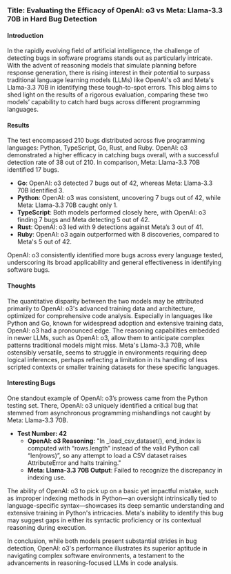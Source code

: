 ---
---

### Title: Evaluating the Efficacy of OpenAI: o3 vs Meta: Llama-3.3 70B in Hard Bug Detection

#### Introduction

In the rapidly evolving field of artificial intelligence, the challenge of detecting bugs in software programs stands out as particularly intricate. With the advent of reasoning models that simulate planning before response generation, there is rising interest in their potential to surpass traditional language learning models (LLMs) like OpenAI's o3 and Meta's Llama-3.3 70B in identifying these tough-to-spot errors. This blog aims to shed light on the results of a rigorous evaluation, comparing these two models’ capability to catch hard bugs across different programming languages.

#### Results

The test encompassed 210 bugs distributed across five programming languages: Python, TypeScript, Go, Rust, and Ruby. OpenAI: o3 demonstrated a higher efficacy in catching bugs overall, with a successful detection rate of 38 out of 210. In comparison, Meta: Llama-3.3 70B identified 17 bugs.

- **Go**: OpenAI: o3 detected 7 bugs out of 42, whereas Meta: Llama-3.3 70B identified 3.
- **Python**: OpenAI: o3 was consistent, uncovering 7 bugs out of 42, while Meta: Llama-3.3 70B caught only 1.
- **TypeScript**: Both models performed closely here, with OpenAI: o3 finding 7 bugs and Meta detecting 5 out of 42.
- **Rust**: OpenAI: o3 led with 9 detections against Meta’s 3 out of 41.
- **Ruby**: OpenAI: o3 again outperformed with 8 discoveries, compared to Meta's 5 out of 42.

OpenAI: o3 consistently identified more bugs across every language tested, underscoring its broad applicability and general effectiveness in identifying software bugs.

#### Thoughts

The quantitative disparity between the two models may be attributed primarily to OpenAI: o3's advanced training data and architecture, optimized for comprehensive code analysis. Especially in languages like Python and Go, known for widespread adoption and extensive training data, OpenAI: o3 had a pronounced edge. The reasoning capabilities embedded in newer LLMs, such as OpenAI: o3, allow them to anticipate complex patterns traditional models might miss. Meta's Llama-3.3 70B, while ostensibly versatile, seems to struggle in environments requiring deep logical inferences, perhaps reflecting a limitation in its handling of less scripted contexts or smaller training datasets for these specific languages.

#### Interesting Bugs

One standout example of OpenAI: o3’s prowess came from the Python testing set. There, OpenAI: o3 uniquely identified a critical bug that stemmed from asynchronous programming mishandlings not caught by Meta: Llama-3.3 70B. 

- **Test Number: 42**
  - **OpenAI: o3 Reasoning**: "In _load_csv_dataset(), end_index is computed with “rows.length” instead of the valid Python call “len(rows)”, so any attempt to load a CSV dataset raises AttributeError and halts training."
  - **Meta: Llama-3.3 70B Output**: Failed to recognize the discrepancy in indexing use.

The ability of OpenAI: o3 to pick up on a basic yet impactful mistake, such as improper indexing methods in Python—an oversight intrinsically tied to language-specific syntax—showcases its deep semantic understanding and extensive training in Python's intricacies. Meta's inability to identify this bug may suggest gaps in either its syntactic proficiency or its contextual reasoning during execution.

In conclusion, while both models present substantial strides in bug detection, OpenAI: o3's performance illustrates its superior aptitude in navigating complex software environments, a testament to the advancements in reasoning-focused LLMs in code analysis.

